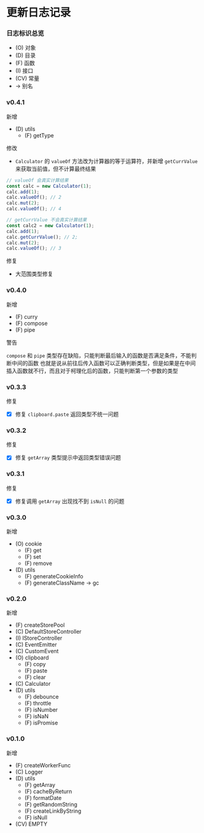 # 更新日志记录

### 日志标识总览

- (O) 对象
- (D) 目录
- (F) 函数
- (I) 接口
- (CV) 常量
- -> 别名

### v0.4.1

新增

- (D) utils
  - (F) getType

修改

- `Calculator` 的 `valueOf` 方法改为计算器的等于运算符，并新增 `getCurrValue` 来获取当前值，但不计算最终结果

```js
// valueOf 会真实计算结果
const calc = new Calculator(1);
calc.add(1);
calc.valueOf(); // 2
calc.mut(2);
calc.valueOf(); // 4

// getCurrValue 不会真实计算结果
const calc2 = new Calculator(1);
calc.add(1);
calc.getCurrValue(); // 2;
calc.mut(2);
calc.valueOf(); // 3
```

修复

- 大范围类型修复

### v0.4.0

新增

- (F) curry
- (F) compose
- (F) pipe

警告

`compose` 和 `pipe` 类型存在缺陷，只能判断最后输入的函数是否满足条件，不能判断中间的函数
也就是说从前往后传入函数可以正确判断类型，但是如果是在中间插入函数就不行，而且对于柯理化后的函数，只能判断第一个参数的类型

### v0.3.3

修复

- [x] 修复 `clipboard.paste` 返回类型不统一问题


### v0.3.2

修复

- [x] 修复 `getArray` 类型提示中返回类型错误问题


### v0.3.1

修复

- [x] 修复调用 `getArray` 出现找不到 `isNull` 的问题

### v0.3.0

新增

- (O) cookie
  - (F) get
  - (F) set
  - (F) remove
- (D) utils
  - (F) generateCookieInfo
  - (F) generateClassName -> gc

### v0.2.0

新增

- (F) createStorePool
- (C) DefaultStoreController
- (I) IStoreController
- (C) EventEmitter
- (C) CustomEvent
- (O) clipboard
  - (F) copy
  - (F) paste
  - (F) clear
- (C) Calculator
- (D) utils
  - (F) debounce
  - (F) throttle
  - (F) isNumber
  - (F) isNaN
  - (F) isPromise

### v0.1.0

新增

- (F) createWorkerFunc
- (C) Logger
- (D) utils
  - (F) getArray
  - (F) cacheByReturn
  - (F) formatDate
  - (F) getRandomString
  - (F) createLinkByString
  - (F) isNull
- (CV) EMPTY
